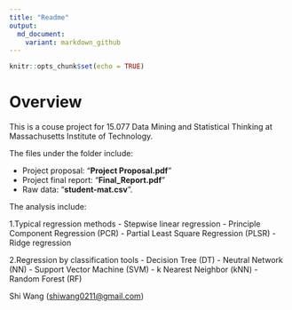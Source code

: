 ```yaml
---  
title: "Readme"
output: 
  md_document:
    variant: markdown_github
---
```


```r
knitr::opts_chunk$set(echo = TRUE)
```

# Overview

This is a couse project for 15.077 Data Mining and Statistical Thinking at Massachusetts Institute of Technology. 

The files under the folder include:

* Project proposal: "**Project Proposal.pdf**"
* Project final report: "**Final_Report.pdf**"
* Raw data: "**student-mat.csv**".

The analysis include:

1.Typical regression methods
- Stepwise linear regression
- Principle Component Regression (PCR)
- Partial Least Square Regression (PLSR)
- Ridge regression

2.Regression by classification tools
- Decision Tree (DT)
- Neutral Network (NN)
- Support Vector Machine (SVM)
- k Nearest Neighbor (kNN)
- Random Forest (RF)

Shi Wang (<shiwang0211@gmail.com>)
